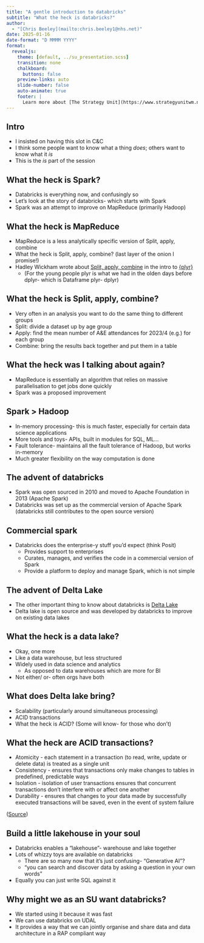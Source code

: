 ```yaml
---
title: "A gentle introduction to databricks"
subtitle: "What the heck is databricks?"
author: 
  - "[Chris Beeley](mailto:chris.beeley1@nhs.net)"
date: 2025-01-16
date-format: "D MMMM YYYY"
format:
  revealjs:
    theme: [default, ../su_presentation.scss]
    transition: none
    chalkboard:
      buttons: false
    preview-links: auto
    slide-number: false
    auto-animate: true
    footer: |
      Learn more about [The Strategy Unit](https://www.strategyunitwm.nhs.uk/)
---
```


## Intro

* I insisted on having this slot in C&C
* I think some people want to know what a thing _does_; others want to know what it _is_
* This is the _is_ part of the session

## What the heck is Spark?

* Databricks is everything now, and confusingly so 
* Let's look at the story of databricks- which starts with Spark
* Spark was an attempt to improve on MapReduce (primarily Hadoop)

## What the heck is MapReduce

* MapReduce is a less analytically specific version of Split, apply, combine
* What the heck is Split, apply, combine? (last layer of the onion I promise!)
* Hadley Wickham wrote about [Split, apply, combine](https://www.jstatsoft.org/article/view/v040i01) in the intro to [{plyr}](https://cran.r-project.org/web/packages/plyr/index.html)
  * (For the young people plyr is what we had in the olden days before dplyr- which is Dataframe plyr- dplyr)

## What the heck is Split, apply, combine?

* Very often in an analysis you want to do the same thing to different groups
* Split: divide a dataset up by age group
* Apply: find the mean number of A&E attendances for 2023/4 (e.g.) for each group
* Combine: bring the results back together and put them in a table

## What the heck was I talking about again?

* MapReduce is essentially an algorithm that relies on massive parallelisation to get jobs done quickly
* Spark was a proposed improvement

## Spark > Hadoop

* In-memory processing- this is much faster, especially for certain data science applications
* More tools and toys- APIs, built in modules for SQL, ML...
* Fault tolerance- maintains all the fault tolerance of Hadoop, but works in-memory
* Much greater flexibility on the way computation is done

## The advent of databricks

* Spark was open sourced in 2010 and moved to Apache Foundation in 2013 (Apache Spark)
* Databricks was set up as the commercial version of Apache Spark (databricks still contributes to the open source version)

## Commercial spark

* Databricks does the enterprise-y stuff you'd expect (think Posit)
  * Provides support to enterprises
  * Curates, manages, and verifies the code in a commercial version of Spark 
  * Provide a platform to deploy and manage Spark, which is not simple

## The advent of Delta Lake

* The other important thing to know about databricks is [Delta Lake](https://delta.io/)
* Delta lake is open source and was developed by databricks to improve on existing data lakes

## What the heck is a data lake?

* Okay, one more
* Like a data warehouse, but less structured
* Widely used in data science and analytics
  * As opposed to data warehouses which are more for BI
* Not either/ or- often orgs have both

## What does Delta lake bring?

* Scalability (particularly around simultaneous processing)
* ACID transactions
* What the heck is ACID? (Some will know- for those who don't)

## What the heck are ACID transactions?

* Atomicity - each statement in a transaction (to read, write, update or delete data) is treated as a single unit
* Consistency - ensures that transactions only make changes to tables in predefined, predictable ways
* Isolation - isolation of user transactions ensures that concurrent transactions don't interfere with or affect one another
* Durability - ensures that changes to your data made by successfully executed transactions will be saved, even in the event of system failure

([Source](https://www.databricks.com/glossary/acid-transactions))

## Build a little lakehouse in your soul

* Databricks enables a "lakehouse"- warehouse and lake together
* Lots of whizzy toys are available on databricks
  * There are so many now that it's just confusing- "Generative AI"?
  * "you can search and discover data by asking a question in your own words"
* Equally you can just write SQL against it

## Why might we as an SU want databricks?

* We started using it because it was fast
* We can use databricks on UDAL
* It provides a way that we can jointly organise and share data and data architecture in a RAP compliant way
